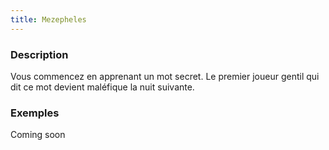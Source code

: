 ```yaml
---
title: Mezepheles
---
```



<Role MEZEPHELES header />

### Description

Vous commencez en apprenant un mot secret. Le premier joueur gentil qui dit ce mot devient maléfique la nuit suivante.

### Exemples

Coming soon
